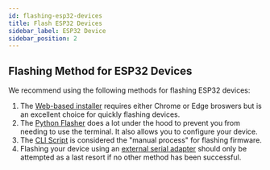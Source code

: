 ```yaml
---
id: flashing-esp32-devices
title: Flash ESP32 Devices
sidebar_label: ESP32 Device
sidebar_position: 2
---
```


## Flashing Method for ESP32 Devices

We recommend using the following methods for flashing ESP32 devices:

1. The [Web-based installer](https://flasher.meshtastic.org) requires either Chrome or Edge broswers but is an excellent choice for quickly flashing devices.
2. The [Python Flasher](/docs/software/python/flasher) does a lot under the hood to prevent you from needing to use the terminal. It also allows you to configure your device.
3. The [CLI Script](/docs/getting-started/flashing-firmware/esp32/cli-script) is considered the "manual process" for flashing firmware.
4. Flashing your device using an [external serial adapter](/docs/getting-started/flashing-firmware/esp32/external-serial-adapter) should only be attempted as a last resort if no other method has been successful.